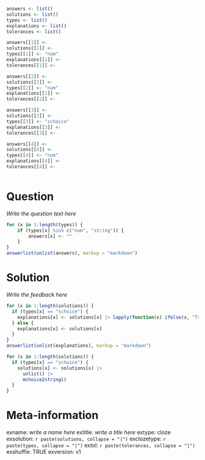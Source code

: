 ```r
answers <- list()
solutions <- list()
types <- list()
explanations <- list() 
tolerances <- list()

answers[[1]] <- 
solutions[[1]] <- 
types[[1]] <- "num"
explanations[[1]] <- 
tolerances[[1]] <- 

answers[[2]] <- 
solutions[[2]] <- 
types[[2]] <- "num"
explanations[[2]] <- 
tolerances[[2]] <- 

answers[[3]] <- 
solutions[[3]] <- 
types[[3]] <- "schoice"
explanations[[3]] <- 
tolerances[[3]] <- 

answers[[4]] <- 
solutions[[4]] <- 
types[[4]] <- "num"
explanations[[4]] <- 
tolerances[[4]] <- 



```

Question
========

*Write the question text here*

```r
for (x in 1:length(types)) {
	if (types[x] %in% c("num", "string")) {
		answers[x] <- ""
	}
}
answerlist(unlist(answers), markup = "markdown")
```

Solution
========

*Write the feedback here*

```r
for (x in 1:length(solutions)) {  
  if (types[x] == "schoice") {
    explanations[x] <- solutions[x] |> lapply(function(x) ifelse(x, "True", "False"))  
  } else {  
    explanations[x] <- solutions[x]  
  }  
}  
answerlist(unlist(explanations), markup = "markdown")  
```

```r
for (x in 1:length(solutions)) {
  if (types[x] == "schoice") {
    solutions[x] <- solutions[x] |>
      unlist() |>
      mchoice2string()
  }
}
```

Meta-information
========

exname: *write a name here* 
extitle: *write a title here* 
extype: cloze
exsolution: `r paste(solutions, collapse = "|")` 
exclozetype: `r paste(types, collapse = "|")` 
extol: `r paste(tolerances, collapse = "|")` 
exshuffle: TRUE 
exversion: v1
